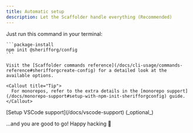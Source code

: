 ```yaml
---
title: Automatic setup
description: Let the Scaffolder handle everything (Recommended)
---
```



<Steps>
<Step>
    Just run this command in your terminal:

    ```package-install
    npm init @sherifforg/config
    ```

    Visit the [Scaffolder commands reference](/docs/cli-usage/commands-reference#sherifforgcreate-config) for a detailed look at the available options.

    <Callout title="Tip">
      For monorepos, refer to the extra details in the [monorepo support](/docs/monorepo-support#setup-with-npm-init-sherifforgconfig) guide.
    </Callout>
</Step>
<Step>
    [Setup VSCode support](/docs/vscode-support) (_optional_)
</Step>
</Steps>

...and you are good to go! Happy hacking 🎉
